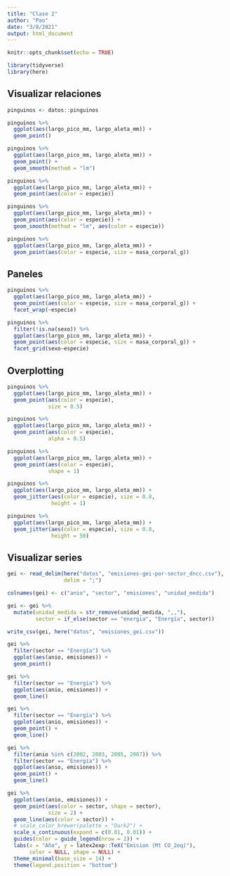 ```yaml
---
title: "Clase 2"
author: "Pao"
date: "3/8/2021"
output: html_document
---
```


```r
knitr::opts_chunk$set(echo = TRUE)

library(tidyverse)
library(here)
```

## Visualizar relaciones

```r
pinguinos <- datos::pinguinos
```

```r
pinguinos %>% 
  ggplot(aes(largo_pico_mm, largo_aleta_mm)) +
  geom_point()
```
```r
pinguinos %>% 
  ggplot(aes(largo_pico_mm, largo_aleta_mm)) +
  geom_point() +
  geom_smooth(method = "lm")
```

```r
pinguinos %>% 
  ggplot(aes(largo_pico_mm, largo_aleta_mm)) +
  geom_point(aes(color = especie))
```

```r
pinguinos %>% 
  ggplot(aes(largo_pico_mm, largo_aleta_mm)) +
  geom_point(aes(color = especie)) +
  geom_smooth(method = "lm", aes(color = especie))
```
```r
pinguinos %>% 
  ggplot(aes(largo_pico_mm, largo_aleta_mm)) +
  geom_point(aes(color = especie, size = masa_corporal_g))
```

## Paneles

```r
pinguinos %>% 
  ggplot(aes(largo_pico_mm, largo_aleta_mm)) +
  geom_point(aes(color = especie, size = masa_corporal_g)) +
  facet_wrap(~especie)
```

```r
pinguinos %>% 
  filter(!is.na(sexo)) %>% 
  ggplot(aes(largo_pico_mm, largo_aleta_mm)) +
  geom_point(aes(color = especie, size = masa_corporal_g)) +
  facet_grid(sexo~especie)
```

## Overplotting

```r
pinguinos %>% 
  ggplot(aes(largo_pico_mm, largo_aleta_mm)) +
  geom_point(aes(color = especie), 
             size = 0.5)
```

```r
pinguinos %>% 
  ggplot(aes(largo_pico_mm, largo_aleta_mm)) +
  geom_point(aes(color = especie), 
             alpha = 0.5)
```
```r
pinguinos %>% 
  ggplot(aes(largo_pico_mm, largo_aleta_mm)) +
  geom_point(aes(color = especie), 
             shape = 1)
```

```r
pinguinos %>% 
  ggplot(aes(largo_pico_mm, largo_aleta_mm)) +
  geom_jitter(aes(color = especie), size = 0.8,
              height = 1)
```

```r
pinguinos %>% 
  ggplot(aes(largo_pico_mm, largo_aleta_mm)) +
  geom_jitter(aes(color = especie), size = 0.8,
              height = 50)
```




## Visualizar series

```r
gei <- read_delim(here("datos", "emisiones-gei-por-sector_dncc.csv"),
                  delim = ";") 

colnames(gei) <- c("anio", "sector", "emisiones", "unidad_medida")

gei <- gei %>% 
  mutate(unidad_medida = str_remove(unidad_medida, ",,"),
         sector = if_else(sector == "energia", "Energía", sector))

write_csv(gei, here("datos", "emisiones_gei.csv"))
```
```r
gei %>% 
  filter(sector == "Energía") %>% 
  ggplot(aes(anio, emisiones)) +
  geom_point() 
```

```r
gei %>% 
  filter(sector == "Energía") %>% 
  ggplot(aes(anio, emisiones)) +
  geom_line()
```
```r
gei %>% 
  filter(sector == "Energía") %>% 
  ggplot(aes(anio, emisiones)) +
  geom_point() +
  geom_line()
```

```r
gei %>% 
  filter(anio %in% c(2002, 2003, 2005, 2007)) %>% 
  filter(sector == "Energía") %>% 
  ggplot(aes(anio, emisiones)) +
  geom_point() +
  geom_line()
```

```r
gei %>% 
  ggplot(aes(anio, emisiones)) +
  geom_point(aes(color = sector, shape = sector),
             size = 2) +
  geom_line(aes(color = sector)) +
  # scale_color_brewer(palette = "Dark2") +
  scale_x_continuous(expand = c(0.01, 0.01)) +
  guides(color = guide_legend(nrow = 2)) +
  labs(x = "Año", y = latex2exp::TeX("Emision (Mt CO_2eq)"),
       color = NULL, shape = NULL) +
  theme_minimal(base_size = 14) +
  theme(legend.position = "bottom")
```

